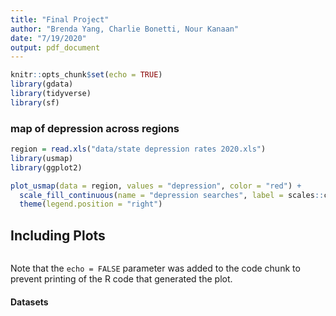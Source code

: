 ```yaml
---
title: "Final Project"
author: "Brenda Yang, Charlie Bonetti, Nour Kanaan"
date: "7/19/2020"
output: pdf_document
---
```


```r
knitr::opts_chunk$set(echo = TRUE)
library(gdata)
library(tidyverse)
library(sf)
```

### map of depression across regions
```r
region = read.xls("data/state depression rates 2020.xls")
library(usmap)
library(ggplot2)

plot_usmap(data = region, values = "depression", color = "red") + 
  scale_fill_continuous(name = "depression searches", label = scales::comma) + 
  theme(legend.position = "right")
```

## Including Plots

```r

```

Note that the `echo = FALSE` parameter was added to the code chunk to prevent printing of the R code that generated the plot.


#### Datasets 
```r


```

